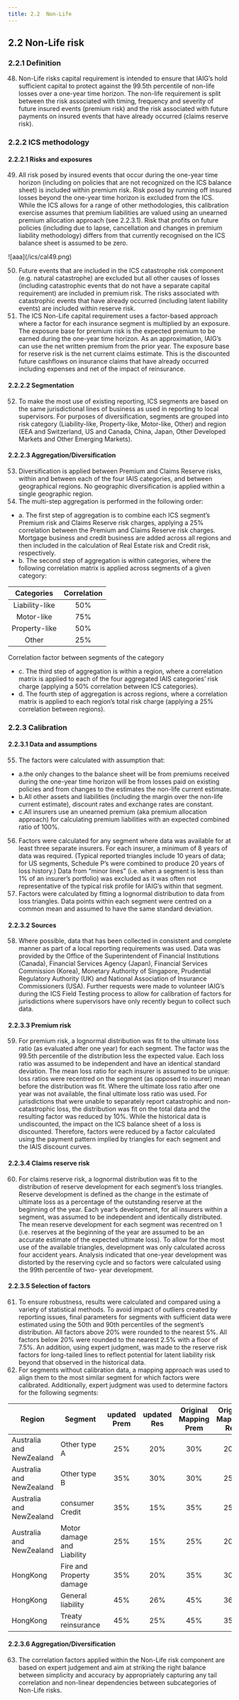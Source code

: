 ```yaml
---
title: 2.2	Non-Life 
---
```

## 2.2	Non-Life risk
### 2.2.1	Definition
48.	Non-Life risks capital requirement is intended to ensure that IAIG’s hold sufficient capital to protect against the 99.5th percentile of non-life losses over a one-year time horizon. The non-life requirement is split between the risk associated with timing, frequency and severity of future insured events (premium risk) and the risk associated with future payments on insured events that have already occurred (claims reserve risk).

### 2.2.2	ICS methodology
#### 2.2.2.1	Risks and exposures
49.	All risk posed by insured events that occur during the one-year time horizon (including on policies that are not recognized on the ICS balance sheet) is included within premium risk. Risk posed by running off insured losses beyond the one-year time horizon is excluded from the ICS. While the ICS allows for a range of other methodologies, this calibration exercise assumes that premium liabilities are valued using an unearned premium allocation approach (see 2.2.3.1). Risk that profits on future policies (including due to lapse, cancellation and changes in premium liability methodology) differs from that currently recognised on the ICS balance sheet is assumed to be zero.

<GImg caption = "exposures" maxWidth="700" >
  ![aaa](/ics/cal49.png)
</GImg>

50.	Future events that are included in the ICS catastrophe risk component (e.g. natural catastrophe) are excluded but all other causes of losses (including catastrophic events that do not have a separate capital requirement) are included in premium risk. The risks associated with catastrophic events that have already occurred (including latent liability events) are included within reserve risk.
51.	The ICS Non-Life capital requirement uses a factor-based approach where a factor for each insurance segment is multiplied by an exposure. The exposure base for premium risk is the expected premium to be earned during the one-year time horizon. As an approximation, IAIG’s can use the net written premium from the prior year. The exposure base for reserve risk is the net current claims estimate. This is the discounted future cashflows on insurance claims that have already occurred including expenses and net of the impact of reinsurance.

#### 2.2.2.2	Segmentation
52.	To make the most use of existing reporting, ICS segments are based on the same jurisdictional lines of business as used in reporting to local supervisors. For purposes of diversification, segments are grouped into risk category (Liability-like, Property-like, Motor-like, Other) and region (EEA and Switzerland, US and Canada, China, Japan, Other Developed Markets and Other Emerging Markets).

#### 2.2.2.3	Aggregation/Diversification
53.	Diversification is applied between Premium and Claims Reserve risks, within and between each of the four IAIS categories, and between geographical regions. No geographic diversification is applied within a single geographic region.
54.	The multi-step aggregation is performed in the following order:
- a. The first step of aggregation is to combine each ICS segment’s Premium risk and Claims Reserve risk charges, applying a 25% correlation between the Premium and Claims Reserve risk charges. Mortgage business and credit business are added across all regions and then included in the calculation of Real Estate risk and Credit risk, respectively.
- b. The second step of aggregation is within categories, where the following correlation matrix is applied across segments of a given category:

|Categories|Correlation|
|:--:|:--:|
|Liability-like |50%|
|Motor-like |75%|
|Property-like |50%|
|Other |25%|

  <GCaption>Correlation factor between segments of the category</GCaption>

- c. The third step of aggregation is within a region, where a correlation matrix is applied to each of the four aggregated IAIS categories’ risk charge (applying a 50% correlation between ICS categories).
- d. The fourth step of aggregation is across regions, where a correlation matrix is applied to each region’s total risk charge (applying a 25% correlation between regions).

### 2.2.3	Calibration
#### 2.2.3.1	Data and assumptions
55.	The factors were calculated with assumption that:
- a.the only changes to the balance sheet will be from premiums received during the one-year time horizon will be from losses paid on existing policies and from changes to the estimates the non-life current estimate.
- b.All other assets and liabilities (including the margin over the non-life current estimate), discount rates and exchange rates are constant.
- c.All insurers use an unearned premium (aka premium allocation approach) for calculating premium liabilities with an expected combined ratio of 100%.
56.	Factors were calculated for any segment where data was available for at least three separate insurers. For each insurer, a minimum of 8 years of data was required. (Typical reported triangles include 10 years of data; for US segments, Schedule P’s were combined to produce 20 years of loss history.) Data from “minor lines” (i.e. when a segment is less than 1% of an insurer’s portfolio) was excluded as it was often not representative of the typical risk profile for IAIG’s within that segment.
57.	Factors were calculated by fitting a lognormal distribution to data from loss triangles. Data points within each segment were centred on a common mean and assumed to have the same standard deviation.

#### 2.2.3.2	Sources
58.	Where possible, data that has been collected in consistent and complete manner as part of a local reporting requirements was used. Data was provided by the Office of the Superintendent of Financial Institutions (Canada), Financial Services Agency (Japan), Financial Services Commission (Korea), Monetary Authority of Singapore, Prudential Regulatory Authority (UK) and National Association of Insurance Commissioners (USA). Further requests were made to volunteer IAIG’s during the ICS Field Testing process to allow for calibration of factors for jurisdictions where supervisors have only recently begun to collect such data.
 


#### 2.2.3.3	Premium risk
59.	For premium risk, a lognormal distribution was fit to the ultimate loss ratio (as evaluated after one year) for each segment. The factor was the 99.5th percentile of the distribution less the expected value. Each loss ratio was assumed to be independent and have an identical standard deviation. The mean loss ratio for each insurer is assumed to be unique: loss ratios were recentred on the segment (as opposed to insurer) mean before the distribution was fit. Where the ultimate loss ratio after one year was not available, the final ultimate loss ratio was used. For jurisdictions that were unable to separately report catastrophic and non-catastrophic loss, the distribution was fit on the total data and the resulting factor was reduced by 10%. While the historical data is undiscounted, the impact on the ICS balance sheet of a loss is discounted. Therefore, factors were reduced by a factor calculated using the payment pattern implied by triangles for each segment and the IAIS discount curves.

#### 2.2.3.4	Claims reserve risk
60.	For claims reserve risk, a lognormal distribution was fit to the distribution of reserve development for each segment’s loss triangles. Reserve development is defined as the change in the estimate of ultimate loss as a percentage of the outstanding reserve at the beginning of the year. Each year’s development, for all insurers within a segment, was assumed to be independent and identically distributed. The mean reserve development for each segment was recentred on 1 (i.e. reserves at the beginning of the year are assumed to be an accurate estimate of the expected ultimate loss). To allow for the most use of the available triangles, development was only calculated across four accident years. Analysis indicated that one-year development was distorted by the reserving cycle and so factors were calculated using the 99th percentile of two- year development.

#### 2.2.3.5	Selection of factors
61.	To ensure robustness, results were calculated and compared using a variety of statistical methods. To avoid impact of outliers created by reporting issues, final parameters for segments with sufficient data were estimated using the 50th and 90th percentiles of the segment’s distribution. All factors above 20% were rounded to the nearest 5%. All factors below 20% were rounded to the nearest 2.5% with a floor of 7.5%. An addition, using expert judgment, was made to the reserve risk factors for long-tailed lines to reflect potential for latent liability risk beyond that observed in the historical data.
62.	For segments without calibration data, a mapping approach was used to align them to the most similar segment for which factors were calibrated. Additionally, expert judgment was used to determine factors for the following segments:

|Region|Segment|updated Prem|updated Res|Original Mapping Prem|Original Mapping Res|
|--|--|:--:|:--:|:--:|:--:|
|Australia and NewZealand|Other type A|25%|20%|30%|20%|
|Australia and NewZealand|Other type B|35%|30%|30%|25%|
|Australia and NewZealand|consumer Credit|35%|15%|35%|25%|
|Australia and NewZealand|Motor damage and Liability|25%|15%|25%|20%|
|HongKong|Fire and Property damage|35%|20%|35%|30%|
|HongKong|General liability|45%|26%|45%|36%|
|HongKong|Treaty reinsurance|45%|25%|45%|35%|

#### 2.2.3.6	Aggregation/Diversification
63.	The correlation factors applied within the Non-Life risk component are based on expert judgement and aim at striking the right balance between simplicity and accuracy by appropriately capturing any tail correlation and non-linear dependencies between subcategories of Non-Life risks.


